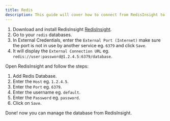 ```yaml
---
title: Redis
description: This guide will cover how to connect from RedisInsight to your redis databases in dokploy.
---
```


1. Download and install RedisInsight [RedisInsight](https://redis.io/insight/).
2. Go to your `redis` databases.
3. In External Credentials, enter the `External Port (Internet)` make sure the port is not in use by another service eg. `6379` and click `Save`.
4. It will display the `External Connection URL` eg. `redis://user:password@1.2.4.5:6379/database`.

Open RedisInsight and follow the steps:


1. Add Redis Database.
2. Enter the `Host` eg. `1.2.4.5`.
3. Enter the `Port` eg. `6379`.
4. Enter the username eg. `default`.
5. Enter the `Password` eg. `password`.
6. Click on `Save`.

Done! now you can manage the database from RedisInsight.